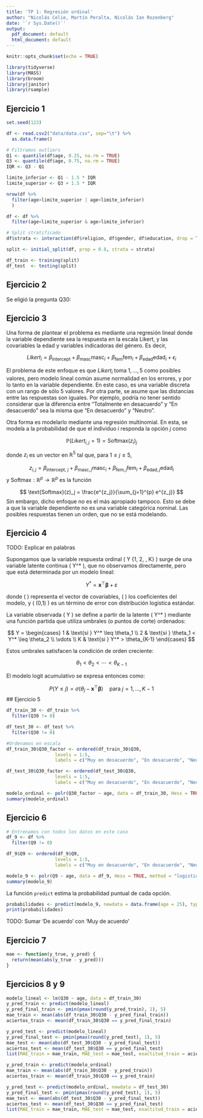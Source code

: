 ```yaml
---
title: 'TP 1: Regresión ordinal'
author: "Nicolás Celie, Martín Peralta, Nicolás Ian Rozenberg"
date: '`r Sys.Date()`'
output:
  pdf_document: default
  html_document: default
---
```


```r
knitr::opts_chunk$set(echo = TRUE)
```

```r
library(tidyverse)
library(MASS)
library(broom) 
library(janitor)   
library(rsample)

```

## Ejercicio 1

```r
set.seed(123)

df <- read.csv2("data/data.csv", sep="\t") %>%
  as.data.frame()

# Filtramos outliers
Q1 <- quantile(df$age, 0.25, na.rm = TRUE)
Q3 <- quantile(df$age, 0.75, na.rm = TRUE)
IQR <- Q3 - Q1

limite_inferior <- Q1 - 1.5 * IQR
limite_superior <- Q3 + 1.5 * IQR

nrow(df %>% 
  filter(age>limite_superior | age<limite_inferior)
  )

df <- df %>% 
  filter(age<limite_superior & age>limite_inferior)

# Split stratificado
df$strata <- interaction(df$religion, df$gender, df$education, drop = TRUE)

split <- initial_split(df, prop = 0.8, strata = strata)

df_train <- training(split)
df_test  <- testing(split)
```

## Ejercicio 2

Se eligió la pregunta Q30: 

## Ejercicio 3

Una forma de plantear el problema es mediante una regresión lineal donde la variable dependiente sea la respuesta en la escala Likert, y las covariables la edad y variables indicadoras del género. Es decir,

$$
Likert_i = \beta_{\text{intercept}} + \beta_{\text{masc}} \text{masc}_i + \beta_{\text{fem}} \text{fem}_i + \beta_{\text{edad}} \text{edad}_i + \epsilon_i
$$


El problema de este enfoque es que $Likert_i$ toma $1,...,5$ como posibles valores, pero modelo lineal común asume normalidad en los errores, y por lo tanto en la variable dependiente. En este caso, es una variable discreta con un rango de sólo 5 valores. Por otra parte, se asume que las distancias entre las respuestas son iguales. Por ejemplo, podría no tener sentido considerar que la diferencia entre "Totalmente en desacuerdo" y "En desacuerdo" sea la misma que "En desacuerdo" y "Neutro".


Otra forma es modelarlo mediante una regresión multinomial. En esta, se modela a la probabilidad de que el individuo $i$ responda la opción $j$ como

$$
\mathbb{P}(Likert_{i, j} = 1) = \text{Softmax}(z_i)_j
$$

donde $z_i$ es un vector en $\mathbb{R}^5$ tal que, para $1 \leq j \leq 5$,

$$
z_{i, j} = \beta_{\text{intercept, j}} + \beta_{\text{masc}, j} \text{masc}_i + \beta_{\text{fem}, j} \text{fem}_i + \beta_{\text{edad}, j} \text{edad}_i
$$
y $\text{Softmax} : \mathbb{R}^p \to \mathbb{R}^p$ es la función

$$
\text{Softmax}(z)_j = \frac{e^{z_j}}{\sum_{j=1}^{p} e^{z_j}}
$$
Sin embargo, dicho enfoque no es el más apropiado tampoco. Esto se debe a que la variable dependiente no es una variable categórica nominal. Las posibles respuestas tienen un orden, que no se está modelando.


## Ejercicio 4

TODO: Explicar en palabras


Supongamos que la variable respuesta ordinal \( Y \in \{1, 2, \dots, K\} \) surge de una variable latente continua \( Y^* \in \mathbb{R} \), que no observamos directamente, pero que está determinada por un modelo lineal:

$$
Y^* = \mathbf{x}^\top \boldsymbol{\beta} + \varepsilon
$$

donde \( \mathbf{x} \) representa el vector de covariables, \( \beta \) los coeficientes del modelo, y \( \varepsilon \sim \text{Logística}(0,1) \) es un término de error con distribución logística estándar.

La variable observada \( Y \) se define a partir de la latente \( Y^* \) mediante una función partida que utiliza umbrales (o puntos de corte) ordenados:

$$
Y = 
\begin{cases}
1 & \text{si } Y^* \leq \theta_1 \\
2 & \text{si } \theta_1 < Y^* \leq \theta_2 \\
\vdots \\
K & \text{si } Y^* > \theta_{K-1}
\end{cases}
$$

Estos umbrales satisfacen la condición de orden creciente:

$$
\theta_1 < \theta_2 < \cdots < \theta_{K-1}
$$

El modelo logit acumulativo se expresa entonces como:

$$
P(Y \leq j) = \sigma( \theta_j - \mathbf{x}^\top \boldsymbol{\beta}) \quad \text{para } j = 1, \dots, K-1
$$
## Ejercicio 5


```r


df_train_30 <- df_train %>% 
  filter(Q30 != 0)

df_test_30 <- df_test %>% 
  filter(Q30 != 0)

#Ordenamos en escala
df_train_30$Q30_factor <- ordered(df_train_30$Q30,
                  levels = 1:5,
                  labels = c("Muy en desacuerdo", "En desacuerdo", "Neutral", "De acuerdo", "Muy de acuerdo"))

df_test_30$Q30_factor <- ordered(df_test_30$Q30,
                  levels = 1:5,
                  labels = c("Muy en desacuerdo", "En desacuerdo", "Neutral", "De acuerdo", "Muy de acuerdo"))

modelo_ordinal <- polr(Q30_factor ~ age, data = df_train_30, Hess = TRUE, method = "logistic")
summary(modelo_ordinal)
```
## Ejercicio 6

```r

# Entrenamos con todos los datos en este caso
df_9 <- df %>% 
  filter(Q9 != 0)

df_9$Q9 <- ordered(df_9$Q9,
                  levels = 1:5,
                  labels = c("Muy en desacuerdo", "En desacuerdo", "Neutral", "De acuerdo", "Muy de acuerdo"))

modelo_9 <- polr(Q9 ~ age, data = df_9, Hess = TRUE, method = "logistic")
summary(modelo_9)
```
La función `predict` estima la probabilidad puntual de cada opción.

```r
probabilidades <- predict(modelo_9, newdata = data.frame(age = 25), type = "probs")
print(probabilidades)
```
TODO: Sumar 'De acuerdo' con 'Muy de acuerdo'

## Ejercicio 7

```r
mae <- function(y_true, y_pred) {
  return(mean(abs(y_true - y_pred)))
}
```

## Ejercicios 8 y 9



```r
modelo_lineal <- lm(Q30 ~ age, data = df_train_30)
y_pred_train <- predict(modelo_lineal)
y_pred_final_train <- pmin(pmax(round(y_pred_train), 1), 5)
mae_train <- mean(abs(df_train_30$Q30 - y_pred_final_train))
aciertos_train <- mean(df_train_30$Q30 == y_pred_final_train)

y_pred_test <- predict(modelo_lineal)
y_pred_final_test <- pmin(pmax(round(y_pred_test), 1), 5)
mae_test <- mean(abs(df_test_30$Q30 - y_pred_final_test))
aciertos_test <- mean(df_test_30$Q30 == y_pred_final_test)
list(MAE_train = mae_train, MAE_test = mae_test, exactitud_train = aciertos_train, exactitud_test = aciertos_test)
```

```r
y_pred_train <- predict(modelo_ordinal)
mae_train <- mean(abs(df_train_30$Q30 - y_pred_train))
aciertos_train <- mean(df_train_30$Q30 == y_pred_train)

y_pred_test <- predict(modelo_ordinal, newdata = df_test_30)
y_pred_final_test <- pmin(pmax(round(y_pred_test), 1), 5)
mae_test <- mean(abs(df_test_30$Q30 - y_pred_final_test))
aciertos_test <- mean(df_test_30$Q30 == y_pred_final_test)
list(MAE_train = mae_train, MAE_test = mae_test, exactitud_train = aciertos_train, exactitud_test = aciertos_test)
```
